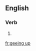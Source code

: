 ==English==

===Verb===
{{head|en|present participle}}

# {{present participle of|gee up|lang=en|nocat=1}}

[[fr:geeing up]]